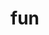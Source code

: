 # fun


<ul className="grid grid-cols-1 md:grid-cols-2 lg:grid-cols-3 xl:grid-cols-4 gap-4 -ml-6"> 
<ReferenceCard title="8ball " description=" Ask 8 ball a question.
" url="/bot/reference/telegram/fun/8ball " />
<ReferenceCard title="flip " description=" Flip a coin for your witcher
" url="/bot/reference/telegram/fun/flip " />
<ReferenceCard title="urban " description=" Searches on the Urban Dictionary.
" url="/bot/reference/telegram/fun/urban " />
</ul>